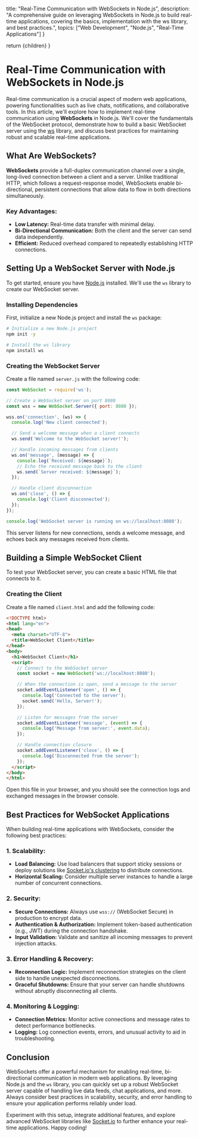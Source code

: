 
  title: "Real-Time Communication with WebSockets in Node.js",
  description: "A comprehensive guide on leveraging WebSockets in Node.js to build real-time applications, covering the basics, implementation with the ws library, and best practices.",
  topics: ["Web Development", "Node.js", "Real-Time Applications"]
}

  return <MdxLayout>{children}</MdxLayout>
}

# Real-Time Communication with WebSockets in Node.js

Real-time communication is a crucial aspect of modern web applications, powering functionalities such as live chats, notifications, and collaborative tools. In this article, we'll explore how to implement real-time communication using **WebSockets** in Node.js. We'll cover the fundamentals of the WebSocket protocol, demonstrate how to build a basic WebSocket server using the [ws](https://www.npmjs.com/package/ws) library, and discuss best practices for maintaining robust and scalable real-time applications.

## What Are WebSockets?

**WebSockets** provide a full-duplex communication channel over a single, long-lived connection between a client and a server. Unlike traditional HTTP, which follows a request-response model, WebSockets enable bi-directional, persistent connections that allow data to flow in both directions simultaneously.

### Key Advantages:
- **Low Latency:** Real-time data transfer with minimal delay.
- **Bi-Directional Communication:** Both the client and the server can send data independently.
- **Efficient:** Reduced overhead compared to repeatedly establishing HTTP connections.

## Setting Up a WebSocket Server with Node.js

To get started, ensure you have [Node.js](https://nodejs.org/) installed. We'll use the `ws` library to create our WebSocket server.

### Installing Dependencies

First, initialize a new Node.js project and install the `ws` package:

```bash
# Initialize a new Node.js project
npm init -y

# Install the ws library
npm install ws
```

### Creating the WebSocket Server

Create a file named `server.js` with the following code:

```javascript
const WebSocket = require('ws');

// Create a WebSocket server on port 8080
const wss = new WebSocket.Server({ port: 8080 });

wss.on('connection', (ws) => {
  console.log('New client connected');

  // Send a welcome message when a client connects
  ws.send('Welcome to the WebSocket server!');

  // Handle incoming messages from clients
  ws.on('message', (message) => {
    console.log(`Received: ${message}`);
    // Echo the received message back to the client
    ws.send(`Server received: ${message}`);
  });

  // Handle client disconnection
  ws.on('close', () => {
    console.log('Client disconnected');
  });
});

console.log('WebSocket server is running on ws://localhost:8080');
```

This server listens for new connections, sends a welcome message, and echoes back any messages received from clients.

## Building a Simple WebSocket Client

To test your WebSocket server, you can create a basic HTML file that connects to it.

### Creating the Client

Create a file named `client.html` and add the following code:

```html
<!DOCTYPE html>
<html lang="en">
<head>
  <meta charset="UTF-8">
  <title>WebSocket Client</title>
</head>
<body>
  <h1>WebSocket Client</h1>
  <script>
    // Connect to the WebSocket server
    const socket = new WebSocket('ws://localhost:8080');

    // When the connection is open, send a message to the server
    socket.addEventListener('open', () => {
      console.log('Connected to the server');
      socket.send('Hello, Server!');
    });

    // Listen for messages from the server
    socket.addEventListener('message', (event) => {
      console.log('Message from server:', event.data);
    });

    // Handle connection closure
    socket.addEventListener('close', () => {
      console.log('Disconnected from the server');
    });
  </script>
</body>
</html>
```

Open this file in your browser, and you should see the connection logs and exchanged messages in the browser console.

## Best Practices for WebSocket Applications

When building real-time applications with WebSockets, consider the following best practices:

### 1. **Scalability:**
- **Load Balancing:** Use load balancers that support sticky sessions or deploy solutions like [Socket.io's clustering](https://socket.io/docs/v4/using-multiple-nodes/) to distribute connections.
- **Horizontal Scaling:** Consider multiple server instances to handle a large number of concurrent connections.

### 2. **Security:**
- **Secure Connections:** Always use `wss://` (WebSocket Secure) in production to encrypt data.
- **Authentication & Authorization:** Implement token-based authentication (e.g., JWT) during the connection handshake.
- **Input Validation:** Validate and sanitize all incoming messages to prevent injection attacks.

### 3. **Error Handling & Recovery:**
- **Reconnection Logic:** Implement reconnection strategies on the client side to handle unexpected disconnections.
- **Graceful Shutdowns:** Ensure that your server can handle shutdowns without abruptly disconnecting all clients.

### 4. **Monitoring & Logging:**
- **Connection Metrics:** Monitor active connections and message rates to detect performance bottlenecks.
- **Logging:** Log connection events, errors, and unusual activity to aid in troubleshooting.

## Conclusion

WebSockets offer a powerful mechanism for enabling real-time, bi-directional communication in modern web applications. By leveraging Node.js and the `ws` library, you can quickly set up a robust WebSocket server capable of handling live data feeds, chat applications, and more. Always consider best practices in scalability, security, and error handling to ensure your application performs reliably under load.

Experiment with this setup, integrate additional features, and explore advanced WebSocket libraries like [Socket.io](https://socket.io/) to further enhance your real-time applications. Happy coding!
